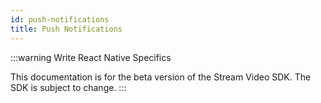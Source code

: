 ```yaml
---
id: push-notifications
title: Push Notifications
---
```


:::warning
Write React Native Specifics

This documentation is for the beta version of the Stream Video SDK.
The SDK is subject to change.
:::
